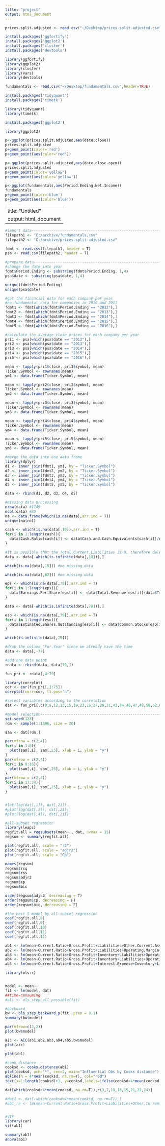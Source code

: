 ```yaml
---
title: "project"
output: html_document
---
```

```r
prices.split.adjusted <- read.csv("~/Desktop/prices-split-adjusted.csv",header=TRUE)
```

```r
install.packages('ggfortify')
install.packages('ggplot2')
install.packages('cluster')
install.packages('devtools')
```

```r
library(ggfortify)
library(ggplot2)
library(cluster)
library(vars)
library(devtools)
```

```r
fundamentals <- read.csv("~/Desktop/fundamentals.csv",header=TRUE)
```

```r
install.packages('tidyquant')
install.packages('timetk')
```

```r
library(tidyquant)
library(timetk)
```

```r
install.packages('ggplot2')
```

```r
library(ggplot2)
```


```r
p<-ggplot(prices.split.adjusted,aes(date,close))
prices.split.adjusted
p+geom_point(color='red')
p+geom_point(aes(color='red'))
```

```r
p<-ggplot(prices.split.adjusted,aes(date,close-open))
prices.split.adjusted
p+geom_point(color='yellow')
p+geom_point(aes(color='yellow'))
```

```r
p<-ggplot(fundamentals,aes(Period.Ending,Net.Income))
fundamentals
p+geom_point(color='blue')
p+geom_point(aes(color='blue'))
```


---
title: "Untitled"
output: html_document
---

```r
#import data--------------------------------------------------------------------
filepath1 <- "C:/archive/fundamentals.csv"
filepath2 <- "C:/archive/prices-split-adjusted.csv"

fdmt <- read.csv(filepath1, header = T)
psa <- read.csv(filepath2, header = T)
```
```r
#prepare data-------------------------------------------------------------------
#change the date into year
fdmt$Period.Ending <- substring(fdmt$Period.Ending, 1,4)
psa$date <- substring(psa$date, 1,4)

unique(fdmt$Period.Ending)
unique(psa$date)
```
```r
#get the financial data for each company per year
#no fundamental data for companies in 2010 and 2011
fdmt1 <- fdmt[which(fdmt$Period.Ending == "2012"),]
fdmt2 <- fdmt[which(fdmt$Period.Ending == "2013"),]
fdmt3 <- fdmt[which(fdmt$Period.Ending == "2014"),]
fdmt4 <- fdmt[which(fdmt$Period.Ending == "2015"),]
fdmt5 <- fdmt[which(fdmt$Period.Ending == "2016"),]
```
```r
#calculate the average close prices for each company per year
pri1 <- psa[which(psa$date == "2012"),]
pri2 <- psa[which(psa$date == "2013"),]
pri3 <- psa[which(psa$date == "2014"),]
pri4 <- psa[which(psa$date == "2015"),]
pri5 <- psa[which(psa$date == "2016"),]

mean <- tapply(pri1$close, pri1$symbol, mean)
Ticker.Symbol <- rownames(mean)
ym1 <- data.frame(Ticker.Symbol, mean)

mean <- tapply(pri2$close, pri2$symbol, mean)
Ticker.Symbol <- rownames(mean)
ym2 <- data.frame(Ticker.Symbol, mean)

mean <- tapply(pri3$close, pri3$symbol, mean)
Ticker.Symbol <- rownames(mean)
ym3 <- data.frame(Ticker.Symbol, mean)

mean <- tapply(pri4$close, pri4$symbol, mean)
Ticker.Symbol <- rownames(mean)
ym4 <- data.frame(Ticker.Symbol, mean)

mean <- tapply(pri5$close, pri5$symbol, mean)
Ticker.Symbol <- rownames(mean)
ym5 <- data.frame(Ticker.Symbol, mean)

```
```r
#merge the data into one data frame
library(dplyr)
d1 <- inner_join(fdmt1, ym1, by = "Ticker.Symbol")
d2 <- inner_join(fdmt2, ym2, by = "Ticker.Symbol")
d3 <- inner_join(fdmt3, ym3, by = "Ticker.Symbol")
d4 <- inner_join(fdmt4, ym4, by = "Ticker.Symbol")
d5 <- inner_join(fdmt5, ym5, by = "Ticker.Symbol")

data <- rbind(d1, d2, d3, d4, d5)
```
```r
#missing data processing
nrow(data) #1749
ncol(data) #80
na <- data.frame(which(is.na(data),arr.ind = T))
unique(na$col)

cash <- which(is.na(data[,10]),arr.ind = T)
for(i in 1:length(cash)){
  data$Cash.Ratio[cash[i]] <- data$Cash.and.Cash.Equivalents[cash[i]]/data$Total.Current.Liabilities[cash[i]]*100
}
```
```r
#it is possible that the Total.Current.Liabilities is 0, therefore delete the rows with infinite value
data <- data[-which(is.infinite(data[,10])),]

which(is.na(data[,15])) #no missing data

which(is.na(data[,62])) #no missing data

eps <- which(is.na(data[,78]),arr.ind = T)
for(i in 1:length(eps)){
  data$Earnings.Per.Share[eps[i]] <- data$Total.Revenue[eps[i]]/data$Treasury.Stock[eps[i]]
}

data <- data[-which(is.infinite(data[,78])),]

eso <- which(is.na(data[,79]),arr.ind = T)
for(i in 1:length(eso)){
  data$Estimated.Shares.Outstanding[eso[i]] <- data$Common.Stocks[eso[i]]/data$Treasury.Stock[eso[i]]
}

which(is.infinite(data[,79]))

```
```r
#drop the column "For.Year" since we already have the time
data <- data[,-77]

#add one data point
rdata <- rbind(data, data[79,])

fun_pri <- rdata[,4:79]

library(corrplot)
cor <- cor(fun_pri[,1:75])
corrplot(corr=cor, tl.pos="n")

#select variables according to the correlation
dat <- fun_pri[,c(8,9,12,13,15,19,23,26,27,29,31,43,44,46,47,48,58,62,65,67,72,73,74,75,76)]
```
```r
#model selection----------------------------------------------------------------
set.seed(123)
rdm <- sample(1:1396, size = 20)

sam <- dat[rdm,]

par(mfrow = c(2,4))
for(i in 1:8){
  plot(sam[,i], sam[,25], xlab = i, ylab = "y")
}
par(mfrow = c(2,4))
for(i in 9:16){
  plot(sam[,i], sam[,25], xlab = i, ylab = "y")
}
par(mfrow = c(2,4))
for(i in 17:24){
  plot(sam[,i], sam[,25], xlab = i, ylab = "y")
}


#lot(log(dat[,1]), dat[,21])
#plot(log(dat[,2]), dat[,21])
#plot(log(dat[,4]), dat[,21])
```
```r
#all-subset regression
library(leaps)
regfit.all = regsubsets(mean~., dat, nvmax = 15)
regsum <- summary(regfit.all)

plot(regfit.all, scale = "r2")
plot(regfit.all, scale = "adjr2")
plot(regfit.all, scale = "Cp")

names(regsum)
regsum$rsq
regsum$rss
regsum$adjr2
regsum$cp
regsum$bic

order(regsum$adjr2, decreasing = T)
order(regsum$cp, decreasing = F)
order(regsum$bic, decreasing = F)

#the best 5 model by all-subset regression
coef(regfit.all,8)
coef(regfit.all,9)
coef(regfit.all,10)
coef(regfit.all,11)
coef(regfit.all,12)

ab1 <- lm(mean~Current.Ratio+Gross.Profit+Liabilities+Other.Current.Assets+Short.Term.Investments+Total.Revenue+Treasury.Stock+Estimated.Shares.Outstanding, dat)
ab2 <- lm(mean~Current.Ratio+Gross.Profit+Liabilities+Operating.Margin+Short.Term.Investments+Total.Revenue+Treasury.Stock+Earnings.Per.Share+Estimated.Shares.Outstanding, dat)
ab3 <- lm(mean~Current.Ratio+Gross.Profit+Inventory+Liabilities+Operating.Margin+Short.Term.Investments+Total.Revenue+Treasury.Stock+Earnings.Per.Share+Estimated.Shares.Outstanding, dat)
ab4 <- lm(mean~Current.Ratio+Gross.Profit+Inventory+Liabilities+Operating.Margin+Profit.Margin+Short.Term.Investments+Total.Revenue+Treasury.Stock+Earnings.Per.Share+Estimated.Shares.Outstanding, dat)
ab5 <- lm(mean~Current.Ratio+Gross.Profit+Interest.Expense+Inventory+Liabilities+Operating.Margin+Profit.Margin+Short.Term.Investments+Total.Revenue+Treasury.Stock+Earnings.Per.Share+Estimated.Shares.Outstanding, dat)
```
```r
library(olsrr)


model <- mean~.
fit <- lm(model, dat)
##time-consuming
#all <- ols_step_all_possible(fit)

#backward
bw <- ols_step_backward_p(fit, prem = 0.1)
summary(bw$model)

par(mfrow=c(2,2))
plot(bw$model)

aic <- AIC(ab1,ab2,ab3,ab4,ab5,bw$model)
plot(aic)

plot(ab1)

#cook distance
cooksd <- cooks.distance(ab1)
plot(cooksd, pch="*", cex=2, main="Influential Obs by Cooks distance")
abline(h = 4*mean(cooksd, na.rm=T), col="red")
text(x=1:length(cooksd)+1, y=cooksd,labels=ifelse(cooksd>4*mean(cooksd, na.rm=T),names(cooksd),""), col="red", cex = 0.8)

dat[which(cooksd>4*mean(cooksd, na.rm=T)),c(3,7,10,16,19,21,22,24)]

#dat1 <- dat[-which(cooksd>4*mean(cooksd, na.rm=T)),]
#ab1_re <- lm(mean~Current.Ratio+Gross.Profit+Liabilities+Other.Current.Assets+Short.Term.Investments+Total.Revenue+Treasury.Stock+Estimated.Shares.Outstanding, dat1)


#VIF
library(car)
vif(ab1)

```

```r
summary(ab1)
anova(ab1)
```

